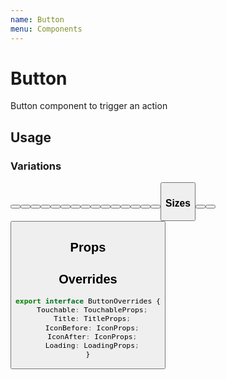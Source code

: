 ```yaml
---
name: Button
menu: Components
---
```



# Button

Button component to trigger an action

## Usage

### Variations

<Playground>
  <Box flexDirection="row">
    <Box paddingRight={16} height={240} justifyContent="space-between">
      <Button color="default" title="Default" />
      <Button color="default" appearance="outline" title="Default" />
      <Button color="default" appearance="minimal" title="Default" />
      <Button color="default" appearance="primary" title="Default" isLoading />
    </Box>
    <Box paddingRight={16} height={240} justifyContent="space-between">
      <Button color="primary" title="Primary" />
      <Button color="primary" appearance="outline" title="Primary" />
      <Button color="primary" appearance="minimal" title="Primary" />
      <Button color="primary" appearance="primary" title="Primary" isLoading />
    </Box>
    <Box paddingRight={16} height={240} justifyContent="space-between">
      <Button color="secondary" title="Secondary" />
      <Button color="secondary" appearance="outline" title="Secondary" />
      <Button color="secondary" appearance="minimal" title="Secondary" />
      <Button
        color="secondary"
        appearance="primary"
        title="Secondary"
        isLoading
      />
    </Box>
    <Box paddingRight={16} height={240} justifyContent="space-between">
      <Button color="danger" title="Danger" />
      <Button color="danger" appearance="outline" title="Danger" />
      <Button color="danger" appearance="minimal" title="Danger" />
      <Button color="danger" appearance="primary" title="Danger" isLoading />
    </Box>
  </Box>
</Playground>

### Sizes

<Playground>
  <Box paddingBottom={16}>
    <Button title="Small" size="small" />
  </Box>
  <Box paddingBottom={16}>
    <Button title="Medium" size="medium" />
  </Box>
  <Box paddingBottom={16}>
    <Button title="Large" size="large" />
  </Box>
</Playground>

## Props

<Props of={Button} />

## Overrides

```ts
export interface ButtonOverrides {
  Touchable: TouchableProps;
  Title: TitleProps;
  IconBefore: IconProps;
  IconAfter: IconProps;
  Loading: LoadingProps;
}
```

